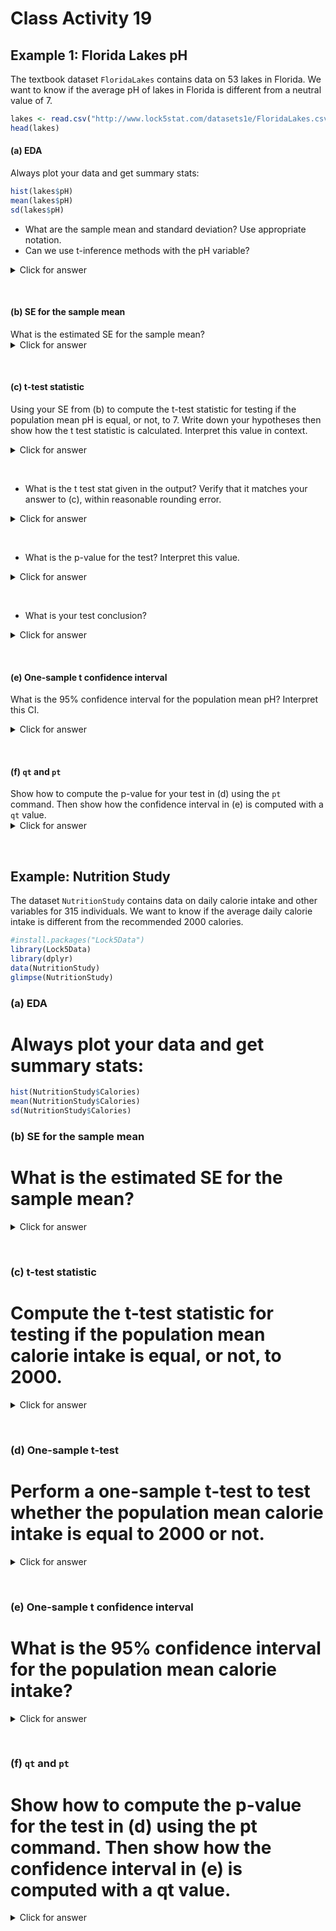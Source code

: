 # Class Activity 19


## Example 1: Florida Lakes pH

The textbook dataset `FloridaLakes` contains data on 53 lakes in Florida. We want to know if the average pH of lakes in Florida is different from a neutral value of 7. 

```r
lakes <- read.csv("http://www.lock5stat.com/datasets1e/FloridaLakes.csv")
head(lakes)
```

#### (a) EDA 

Always plot your data and get summary stats:

```r
hist(lakes$pH)
mean(lakes$pH)
sd(lakes$pH)
```

- What are the sample mean and standard deviation? Use appropriate notation.
- Can we use t-inference methods with the pH variable?


<details><summary><red>Click for answer</red></summary>

*Answer:* The average pH was $\bar{x} = 6.591$ with a standard deviation of $s=1.288$. The distribution of pH is symmetric with no outliers, so we can use t-inference methods.  
</details><br>

#### (b) SE for the sample mean

What is the estimated SE for the sample mean?
<details><summary><red>Click for answer</red></summary>

*Answer:* The estimated SE for the sample mean is $SE_{\bar{x}} = 0.1770$.

```r
sd(lakes$pH)/sqrt(53)
```

</details><br>

#### (c) t-test statistic

Using your SE from (b) to compute the t-test statistic for testing if the population mean pH is equal, or not, to 7. Write down your hypotheses then show how the t test statistic is calculated. Interpret this value in context. 

<details><summary><red>Click for answer</red></summary>

*Answer:* The hypotheses are $H_0: \mu = 7$ vs $H_A: \mu \neq 7$. The test stat is 

$$
t = \dfrac{6.591 - 7}{1.288/\sqrt{53}} = -2.3134
$$

The observed mean of 6.591 is 2.3 SEs below the hypothesized mean of 7.

```r
(mean(lakes$pH) - 7)/(sd(lakes$pH)/sqrt(53)) 
```

### (d) One-sample t-test

The function `t.test(x, mu=)` can be used for a one sample test comparing the sample mean of `x` to the hypothesized value given to  `mu=`. Here we are testing whether the population mean is equal to 7 or not:

```r
t.test(lakes$pH, mu = 7)
```
</details><br>


- What is the t test stat given in the output? Verify that it matches your answer to (c), within reasonable rounding error.

<details><summary><red>Click for answer</red></summary>

*Answer:* The test stat  is -2.31. 

</details><br>

- What is the p-value for the test? Interpret this value.

<details><summary><red>Click for answer</red></summary>

*Answer:* The p-value is 0.025. If the mean pH of all lakes is 7, then we would see a sample mean that is at least 2.31 SEs away from 7 about 2.5% of the time in samples of 53 lakes. 

</details><br>


- What is your test conclusion?

<details><summary><red>Click for answer</red></summary>

*Answer:* There is a statistically significant difference between the observed mean pH of 6.591 and the hypothesized mean of 7 (t=-2.31, df=52, p=0.025).

</details><br>

#### (e) One-sample t confidence interval

What is the 95% confidence interval for the population mean pH? Interpret this CI. 

<details><summary><red>Click for answer</red></summary>

*Answer:* We are 95% confident that the mean pH of all lakes in Florida is between 6.24 and 6.95.

</details><br>


#### (f) `qt` and `pt`

Show how to compute the p-value for your test in (d) using the `pt` command. Then show how the confidence interval in (e) is computed with a `qt` value. 
<details><summary><red>Click for answer</red></summary>

*Answer:* For the two-sided test, the p-value is twice the proportion below the test stat $t=-2.313$ under a t-distribution with $df=53-1=52$

```r
2*pt(-2.313,df=52)
```

For a 95% CI, we get the 97.5th percentile from the same t-distribution

```r
qt(.975,52)
```

</details><br>



## Example: Nutrition Study

The dataset `NutritionStudy` contains data on daily calorie intake and other variables for 315 individuals. We want to know if the average daily calorie intake is different from the recommended 2000 calories.

```r
#install.packages("Lock5Data")
library(Lock5Data)
library(dplyr)
data(NutritionStudy)
glimpse(NutritionStudy)
```


### (a) EDA 

# Always plot your data and get summary stats:

```r
hist(NutritionStudy$Calories)
mean(NutritionStudy$Calories)
sd(NutritionStudy$Calories)
```


### (b) SE for the sample mean

# What is the estimated SE for the sample mean?


<details><summary><red>Click for answer</red></summary>

*Answer:*

```r
n <- length(NutritionStudy$Calories)
SE <- sd(NutritionStudy$Calories) / sqrt(n)
SE
```

</details><br>

### (c) t-test statistic

# Compute the t-test statistic for testing if the population mean calorie intake is equal, or not, to 2000.

<details><summary><red>Click for answer</red></summary>

*Answer:*

```r
t_stat <- (mean(NutritionStudy$Calories) - 2000) / SE
t_stat
```

</details><br>

### (d) One-sample t-test

# Perform a one-sample t-test to test whether the population mean calorie intake is equal to 2000 or not.

<details><summary><red>Click for answer</red></summary>

*Answer:*

```r
t.test(NutritionStudy$Calories, mu = 2000)
```

</details><br>

### (e) One-sample t confidence interval

# What is the 95% confidence interval for the population mean calorie intake?

<details><summary><red>Click for answer</red></summary>

*Answer:*

```r
ci <- t.test(NutritionStudy$Calories, mu = 2000)$conf.int
ci
```

</details><br>

### (f) `qt` and `pt`

# Show how to compute the p-value for the test in (d) using the pt command. Then show how the confidence interval in (e) is computed with a qt value.

<details><summary><red>Click for answer</red></summary>

*Answer:*

```r
p_value <- 2 * pt(-abs(t_stat), df = n - 1)
p_value
```


```r
t_star <- qt(0.975, df = n - 1)
t_star
```

</details><br>
